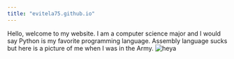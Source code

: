 ```yaml
---
title: "evitela75.github.io"
---
```


Hello, welcome to my website.
I am a computer science major and I would say Python is my favorite programming language.
Assembly language sucks but here is a picture of me when I was in the Army.
![heya](evitela75.github.io/IMG_8670.jpg)
